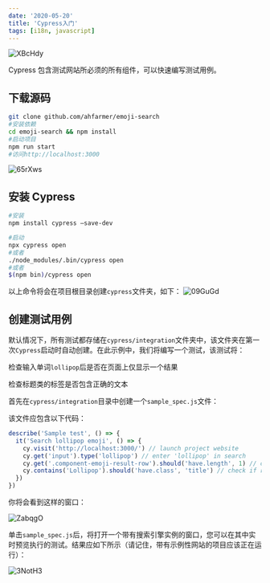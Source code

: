 ```yaml
---
date: '2020-05-20'
title: 'Cypress入门'
tags: [i18n, javascript]
---
```


![XBcHdy](https://cdn.jsdelivr.net/gh/manonicu/pics@master/uPic/XBcHdy.jpg)

Cypress 包含测试网站所必须的所有组件，可以快速编写测试用例。

## 下载源码

```bash
git clone github.com/ahfarmer/emoji-search
#安装依赖
cd emoji-search && npm install
#启动项目
npm run start
#访问http://localhost:3000
```

![65rXws](https://cdn.jsdelivr.net/gh/manonicu/pics@master/uPic/65rXws.jpg)

## 安装 Cypress

```bash
#安装
npm install cypress —save-dev

#启动
npx cypress open
#或者
./node_modules/.bin/cypress open
#或者
$(npm bin)/cypress open
```

以上命令将会在项目根目录创建`cypress`文件夹，如下： ![09GuGd](https://cdn.jsdelivr.net/gh/manonicu/pics@master/uPic/09GuGd.jpg)

## 创建测试用例

默认情况下，所有测试都存储在`cypress/integration`文件夹中，该文件夹在第一次`Cypress`启动时自动创建。在此示例中，我们将编写一个测试，该测试将：

检查输入单词`lollipop`后是否在页面上仅显示一个结果

检查标题类的标签是否包含正确的文本

首先在`cypress/integration`目录中创建一个`sample_spec.js`文件：

该文件应包含以下代码：

```js
describe('Sample test', () => {
  it('Search lollipop emoji', () => {
    cy.visit('http://localhost:3000/') // launch project website
    cy.get('input').type('lollipop') // enter 'lollipop' in search
    cy.get('.component-emoji-result-row').should('have.length', 1) // check if only 1 result is returned
    cy.contains('Lollipop').should('have.class', 'title') // check if returned element contains 'title' class
  })
})
```

你将会看到这样的窗口：

![ZabqgO](https://cdn.jsdelivr.net/gh/manonicu/pics@master/uPic/ZabqgO.jpg)

单击`sample_spec.js`后，将打开一个带有搜索引擎实例的窗口，您可以在其中实时预览执行的测试。结果应如下所示（请记住，带有示例性网站的项目应该正在运行）：

![3NotH3](https://cdn.jsdelivr.net/gh/manonicu/pics@master/uPic/3NotH3.jpg)

